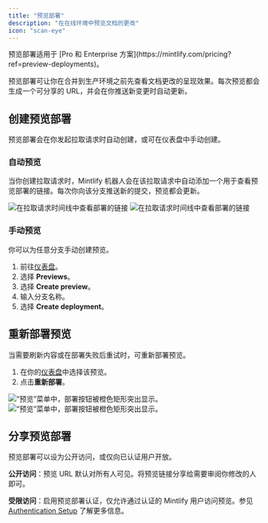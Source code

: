 ```yaml
---
title: "预览部署"
description: "在在线环境中预览文档的更改"
icon: "scan-eye"
---
```


<Info>
  预览部署适用于 [Pro 和 Enterprise 方案](https://mintlify.com/pricing?ref=preview-deployments)。
</Info>

预览部署可让你在合并到生产环境之前先查看文档更改的呈现效果。每次预览都会生成一个可分享的 URL，并会在你推送新变更时自动更新。

## 创建预览部署

预览部署会在你发起拉取请求时自动创建，或可在仪表盘中手动创建。

### 自动预览

当你创建拉取请求时，Mintlify 机器人会在该拉取请求中自动添加一个用于查看预览部署的链接。每次你向该分支推送新的提交，预览都会更新。

<Frame>
  <img src="/images/previews/preview-deployment-light.png" alt="在拉取请求时间线中查看部署的链接" className="block dark:hidden" />

  <img src="/images/previews/preview-deployment-dark.png" alt="在拉取请求时间线中查看部署的链接" className="hidden dark:block" />
</Frame>

### 手动预览

你可以为任意分支手动创建预览。

1. 前往[仪表盘](https://dashboard.mintlify.com/)。
2. 选择 **Previews**。
3. 选择 **Create preview**。
4. 输入分支名称。
5. 选择 **Create deployment**。

## 重新部署预览

当需要刷新内容或在部署失败后重试时，可重新部署预览。

1. 在你的[仪表盘](https://dashboard.mintlify.com/)中选择该预览。
2. 点击**重新部署**。

<Frame>
  <img src="/images/previews/redeploy-preview-light.png" alt="“预览”菜单中，部署按钮被橙色矩形突出显示。" className="block dark:hidden" />

  <img src="/images/previews/redeploy-preview-dark.png" alt="“预览”菜单中，部署按钮被橙色矩形突出显示。" className="hidden dark:block" />
</Frame>

## 分享预览部署

预览部署可以设为公开访问，或仅向已认证用户开放。

**公开访问**：预览 URL 默认对所有人可见。将预览链接分享给需要审阅你修改的人即可。

**受限访问**：启用预览部署认证，仅允许通过认证的 Mintlify 用户访问预览。参见 [Authentication Setup](/zh/authentication-personalization/authentication-setup) 了解更多信息。
